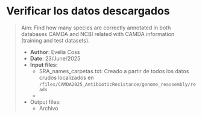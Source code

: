 # Verificar los datos descargados

> Aim: Find how many species are correctly annotated in both databases CAMDA and NCBI related with CAMDA information (training and test datasets).
>
> -   **Author**: Evelia Coss
> -   **Date**: 23/June/2025
> -   **Input files:**
>     -   SRA_names_carpetas.txt: Creado a partir de todos los datos crudos localizados en `/files/CAMDA2025_AntibioticResistance/genome_reassembly/reads`
>     -   
> -   Output files:
>     -   Archivo
